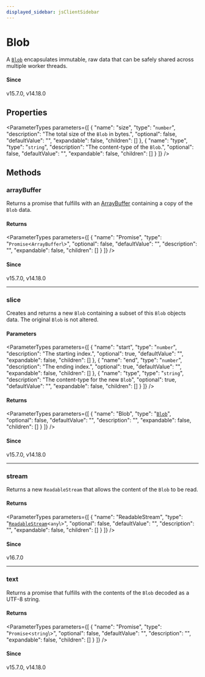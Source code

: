```yaml
---
displayed_sidebar: jsClientSidebar
---
```



# Blob

A [`Blob`](https://developer.mozilla.org/en-US/docs/Web/API/Blob) encapsulates immutable, raw data that can be safely shared across
multiple worker threads.

#### Since

v15.7.0, v14.18.0

## Properties

<ParameterTypes parameters={[
  {
    "name": "size",
    "type": "`number`",
    "description": "The total size of the `Blob` in bytes.",
    "optional": false,
    "defaultValue": "",
    "expandable": false,
    "children": []
  },
  {
    "name": "type",
    "type": "`string`",
    "description": "The content-type of the `Blob`.",
    "optional": false,
    "defaultValue": "",
    "expandable": false,
    "children": []
  }
]} />

## Methods

### arrayBuffer

Returns a promise that fulfills with an [ArrayBuffer](https://developer.mozilla.org/en-US/docs/Web/JavaScript/Reference/Global_Objects/ArrayBuffer) containing a copy of
the `Blob` data.

#### Returns

<ParameterTypes parameters={[
  {
    "name": "Promise",
    "type": "`Promise`<`ArrayBuffer`\\>",
    "optional": false,
    "defaultValue": "",
    "description": "",
    "expandable": false,
    "children": []
  }
]} />

#### Since

v15.7.0, v14.18.0

___

### slice

Creates and returns a new `Blob` containing a subset of this `Blob` objects
data. The original `Blob` is not altered.

#### Parameters

<ParameterTypes parameters={[
  {
    "name": "start",
    "type": "`number`",
    "description": "The starting index.",
    "optional": true,
    "defaultValue": "",
    "expandable": false,
    "children": []
  },
  {
    "name": "end",
    "type": "`number`",
    "description": "The ending index.",
    "optional": true,
    "defaultValue": "",
    "expandable": false,
    "children": []
  },
  {
    "name": "type",
    "type": "`string`",
    "description": "The content-type for the new `Blob`",
    "optional": true,
    "defaultValue": "",
    "expandable": false,
    "children": []
  }
]} />

#### Returns

<ParameterTypes parameters={[
  {
    "name": "Blob",
    "type": "[`Blob`](internal.Blob.mdx)",
    "optional": false,
    "defaultValue": "",
    "description": "",
    "expandable": false,
    "children": []
  }
]} />

#### Since

v15.7.0, v14.18.0

___

### stream

Returns a new `ReadableStream` that allows the content of the `Blob` to be read.

#### Returns

<ParameterTypes parameters={[
  {
    "name": "ReadableStream",
    "type": "[`ReadableStream`](../../modules/internal.mdx#readablestream-1)<`any`\\>",
    "optional": false,
    "defaultValue": "",
    "description": "",
    "expandable": false,
    "children": []
  }
]} />

#### Since

v16.7.0

___

### text

Returns a promise that fulfills with the contents of the `Blob` decoded as a
UTF-8 string.

#### Returns

<ParameterTypes parameters={[
  {
    "name": "Promise",
    "type": "`Promise`<`string`\\>",
    "optional": false,
    "defaultValue": "",
    "description": "",
    "expandable": false,
    "children": []
  }
]} />

#### Since

v15.7.0, v14.18.0
